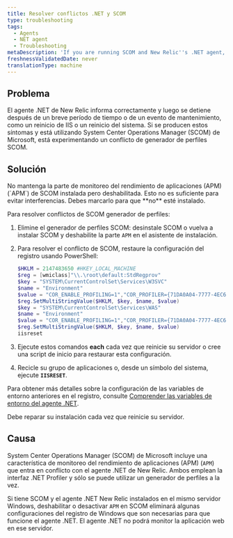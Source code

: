```yaml
---
title: Resolver conflictos .NET y SCOM
type: troubleshooting
tags:
  - Agents
  - NET agent
  - Troubleshooting
metaDescription: 'If you are running SCOM and New Relic''s .NET agent, enable SCOM APM and repair the installation to resolve conflicts.'
freshnessValidatedDate: never
translationType: machine
---
```


## Problema

El agente .NET de New Relic informa correctamente y luego se detiene después de un breve período de tiempo o de un evento de mantenimiento, como un reinicio de IIS o un reinicio del sistema. Si se producen estos síntomas y está utilizando System Center Operations Manager (SCOM) de Microsoft, está experimentando un conflicto de generador de perfiles SCOM.

## Solución

<Callout variant="important">
  No mantenga la parte de monitoreo del rendimiento de aplicaciones (APM) (`APM`) de SCOM instalada pero deshabilitada. Esto no es suficiente para evitar interferencias. Debes marcarlo para que **no** esté instalado.
</Callout>

Para resolver conflictos de SCOM generador de perfiles:

1. Elimine el generador de perfiles SCOM: desinstale SCOM o vuelva a instalar SCOM y deshabilite la parte `APM` en el asistente de instalación.

2. Para resolver el conflicto de SCOM, restaure la configuración del registro usando PowerShell:

   ```powershell
   $HKLM = 2147483650 #HKEY_LOCAL_MACHINE
   $reg = [wmiclass]"\\.\root\default:StdRegprov"
   $key = "SYSTEM\CurrentControlSet\Services\W3SVC"
   $name = "Environment"
   $value = "COR_ENABLE_PROFILING=1","COR_PROFILER={71DA0A04-7777-4EC6-9643-7D28B46A8A41}","NEWRELIC_INSTALL_PATH=C:\Program Files\New Relic\.NET Agent\","CORECLR_ENABLE_PROFILING=1","CORECLR_PROFILER={36032161-FFC0-4B61-B559-F6C5D41BAE5A}","CORECLR_NEWRELIC_HOME=C:\ProgramData\New Relic\.NET Agent\"
   $reg.SetMultiStringValue($HKLM, $key, $name, $value)
   $key = "SYSTEM\CurrentControlSet\Services\WAS"
   $name = "Environment"
   $value = "COR_ENABLE_PROFILING=1","COR_PROFILER={71DA0A04-7777-4EC6-9643-7D28B46A8A41}","NEWRELIC_INSTALL_PATH=C:\Program Files\New Relic\.NET Agent\","CORECLR_ENABLE_PROFILING=1","CORECLR_PROFILER={36032161-FFC0-4B61-B559-F6C5D41BAE5A}","CORECLR_NEWRELIC_HOME=C:\ProgramData\New Relic\.NET Agent\"
   $reg.SetMultiStringValue($HKLM, $key, $name, $value)
   iisreset
   ```

3. Ejecute estos comandos <DoNotTranslate>**each**</DoNotTranslate> cada vez que reinicie su servidor o cree una script de inicio para restaurar esta configuración.

4. Recicle su grupo de aplicaciones o, desde un símbolo del sistema, ejecute <DoNotTranslate>**`IISRESET`**</DoNotTranslate>.

Para obtener más detalles sobre la configuración de las variables de entorno anteriores en el registro, consulte [Comprender las variables de entorno del agente .NET](/docs/apm/agents/net-agent/other-installation/understanding-net-agent-environment-variables/).

<Callout variant="important">
  Debe reparar su instalación cada vez que reinicie su servidor.
</Callout>

## Causa

System Center Operations Manager (SCOM) de Microsoft incluye una característica de monitoreo del rendimiento de aplicaciones (APM) (`APM`) que entra en conflicto con el agente .NET de New Relic. Ambos emplean la interfaz .NET Profiler y sólo se puede utilizar un generador de perfiles a la vez.

Si tiene SCOM y el agente .NET New Relic instalados en el mismo servidor Windows, deshabilitar o desactivar `APM` en SCOM eliminará algunas configuraciones del registro de Windows que son necesarias para que funcione el agente .NET. El agente .NET no podrá monitor la aplicación web en ese servidor.
